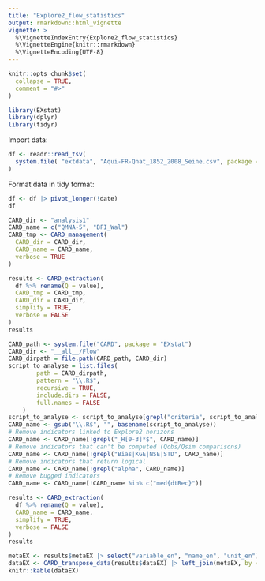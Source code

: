 ```yaml
---
title: "Explore2_flow_statistics"
output: rmarkdown::html_vignette
vignette: >
  %\VignetteIndexEntry{Explore2_flow_statistics}
  %\VignetteEngine{knitr::rmarkdown}
  %\VignetteEncoding{UTF-8}
---
```


```r
knitr::opts_chunk$set(
  collapse = TRUE,
  comment = "#>"
)
```

```r
library(EXstat)
library(dplyr)
library(tidyr)
```

Import data:

```r
df <- readr::read_tsv(
  system.file( "extdata", "Aqui-FR-Qnat_1852_2008_Seine.csv", package = "EXstat")
)
```

Format data in tidy format:

```r
df <- df |> pivot_longer(!date)
df
```

```r
CARD_dir <- "analysis1"
CARD_name = c("QMNA-5", "BFI_Wal")
CARD_tmp <- CARD_management(
  CARD_dir = CARD_dir,
  CARD_name = CARD_name,
  verbose = TRUE
)
```

```r
results <- CARD_extraction(
  df %>% rename(Q = value),
  CARD_tmp = CARD_tmp,
  CARD_dir = CARD_dir,
  simplify = TRUE,
  verbose = FALSE
)
results
```

```r
CARD_path <- system.file("CARD", package = "EXstat")
CARD_dir <- "__all__/Flow"
CARD_dirpath = file.path(CARD_path, CARD_dir)
script_to_analyse = list.files(
        path = CARD_dirpath,
        pattern = "\\.R$",
        recursive = TRUE,
        include.dirs = FALSE,
        full.names = FALSE
    )
script_to_analyse <- script_to_analyse[grepl("criteria", script_to_analyse)]
CARD_name <- gsub("\\.R$", "", basename(script_to_analyse))
# Remove indicators linked to Explore2 horizons
CARD_name <- CARD_name[!grepl("_H[0-3]*$", CARD_name)]
# Remove indicators that can't be computed (Qobs/Qsim comparisons)
CARD_name <- CARD_name[!grepl("Bias|KGE|NSE|STD", CARD_name)]
# Remove indicators that return logical
CARD_name <- CARD_name[!grepl("alpha", CARD_name)]
# Remove bugged indicators
CARD_name <- CARD_name[!CARD_name %in% c("med{dtRec}")]

```

```r
results <- CARD_extraction(
  df %>% rename(Q = value),
  CARD_name = CARD_name,
  simplify = TRUE, 
  verbose = FALSE
)
results
```

```r
metaEX <- results$metaEX |> select("variable_en", "name_en", "unit_en")
dataEX <- CARD_transpose_data(results$dataEX) |> left_join(metaEX, by = join_by("name" == "variable_en"))
knitr::kable(dataEX)
```

